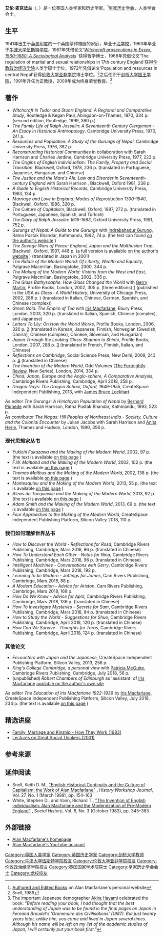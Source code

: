 {{Infobox scientist
|honorific_suffix  = {{post-nominals|country=GBR|FBA|size=100%}}
|name              = 艾伦·麦克法兰<br>Alan Macfarlane
|image             = 
|image_size        = 
|caption           = 
|birth_name        = 
|birth_date        = {{birth date and age|df=yes|1941|12|20}}
|birth_place       = [[英属印度|英属印度]][[梅加拉亚邦|梅加拉亚邦]][[西隆|西隆]]
|death_date        =
|death_place       =
|residence         = 
|nationality       ={{UK}}
|fields            = [[人类学|人类学]] <br>历史学
|workplaces        = [[剑桥大学国王学院|剑桥大学国王学院]]
|alma_mater        = [[牛津大学伍斯特学院|牛津大学伍斯特学院]]<br> [[伦敦政治经济学院|伦敦政治经济学院]]<br> [[伦敦大学亚非学院|伦敦大学亚非学院]]
|doctoral_advisor  = [[Keith_Thomas_(historian)|Keith Thomas]]
|thesis_url        = http://ora.ox.ac.uk/objects/uuid:1ffd2745-1cc7-4058-a781-5161cfd3866c
|thesis_title      = Witchcraft prosecutions in Essex, 1560–1680
|thesis_year       = 1967
|known_for         = ''The Origins of English Individualism''
|awards            = 
|website           = {{URL|alanmacfarlane.com}}
|footnotes         = 
}}
{{人类学}}
'''艾伦·麦克法兰'''（{{lang-en|Alan Donald James Macfarlane}}, {{bd|1941年|12月20日||}}）是一位英国人类学家和历史学家。<ref>[http://www.alanmacfarlane.com/FILES/allbooks.html Authored and Edited Books] {{Wayback|url=http://www.alanmacfarlane.com/FILES/allbooks.html |date=20170722060626 }} on Alan Macfarlane's personal website</ref>[[皇家历史学会|皇家历史学会]]、人类学会会士。

==生平==
1941年出生于[[英属印度|英属印度]]的一个英国茶种植园的家庭，毕业于[[龙学校|龙学校]]，1963年毕业于[[牛津大学伍斯特学院|牛津大学伍斯特学院]]，1967年凭借论文'[https://ora.ox.ac.uk/objects/uuid:1ffd2745-1cc7-4058-a781-5161cfd3866c ''Witchcraft prosecutions in Essex, 1560–1680: A Sociological Analysis''] {{Wayback|url=https://ora.ox.ac.uk/objects/uuid:1ffd2745-1cc7-4058-a781-5161cfd3866c |date=20160304023432 }}'获得哲学博士，1968年凭借论文'The regulation of marital and sexual relationships in 17th century England'获得[[伦敦政治经济学院|伦敦政治经济学院]]人类学硕士学位，1972年凭借论文'Population and resources in central Nepal'获得[[伦敦大学亚非学院|伦敦大学亚非学院]]博士学位。<ref>Snell, 1989</ref>之后任职于[[剑桥大学国王学院|剑桥大学国王学院]]，1991年升任为正教授，2009年成为终身荣誉教授。<ref>The important Japanese demographer [[Akira_Hayami|Akira Hayami]] celebrated the book: ''"Before reading your book, I had thought that the best understanding of Japan was to be found in the final pages on Japan in Fernand Braudel's 'Grammaire des Civilisations' (1987). But just twenty years later, unlike him, you came and lived in Japan several times. Although his name will be left on my list of the academic studies of Japan, I will certainly put your book first."''</ref>

==著作==
*''Witchcraft in Tudor and Stuart England: A Regional and Comparative Study'', Routledge & Kegan Paul, Abingdon-on-Thames, 1970, 334 p. {{ISBN|978-0415196116}} (second edition, Routledge, 1999, 380 p.)
*''The Family Life of Ralph Josselin: A Seventeenth Century Clergyman - An Essay in Historical Anthropology'', Cambridge University Press, 1970, 241 p. {{ISBN|978-0521077071}}
*''Resources and Population: A Study of the Gurungs of Nepal'', Cambridge University Press, 1976, 382 p. {{ISBN|978-0521209137}}
*''Reconstructing Historical Communities'' in collaboration with Sarah Harrison and Charles Jardine, Cambridge University Press, 1977, 222 p. {{ISBN|978-0521217965}}
*''The Origins of English Individualism: The Family, Property and Social Transition'', Blackwell, Oxford, 1978, 236 p. {{ISBN|978-0631193104}} (translated in Portuguese, Japanese, Hungarian, and Chinese)
*''The Justice and the Mare's Ale: Law and Disorder in Seventeenth-century England'' with Sarah Harrison<!--AM's wife-->, Blackwell, Oxford 1981, 238 p. {{ISBN|978-0631126812}}
*''A Guide to English Historical Records'', Cambridge University Press, 1983, 134 p. {{ISBN|978-0521252256}}
*''Marriage and Love in England: Modes of Reproduction 1300-1840'', Blackwell, Oxford, 1986, 320 p. {{ISBN|978-0631139928}}
*''The Culture of Capitalism'', Blackwell, Oxford, 1987, 272 p. {{ISBN|978-0631136262}} (translated in Portuguese, Japanese, Spanish, and Turkish)
*''The Diary of Ralph Josselin: 1616-1683'', Oxford University Press, 1991, 752 p. {{ISBN|978-0197259559}}
*''Gurungs of Nepal: A Guide to the Gurungs'' with [[Indrabahadur_Gurung|Indrabahadur Gurung]], Ratna Pustak Bhandar, Kathmandu, 1992, 74 p. {{ASIN|B0006EYPPG}} (the text can found [http://www.alanmacfarlane.com//TEXTS/Gurung_guide.pdf on the author's website] {{Wayback|url=http://www.alanmacfarlane.com//TEXTS/Gurung_guide.pdf |date=20210422073318 }})
*''The Savage Wars of Peace: England, Japan and the Malthusian Trap'', Blackwell, Oxford, 1997, 448 p. {{ISBN|978-1403904324}} (a full version is available  [http://www.alanmacfarlane.com//savage/long.html on the author's website] {{Wayback|url=http://www.alanmacfarlane.com//savage/long.html |date=20180512224640 }}) (translated in Japan in 2001)
*''The Riddle of the Modern World: Of Liberty, Wealth and Equality'', Palgrave Macmillan, Basingstoke, 2000, 344 p. {{ISBN|978-0333792704}}
*''The Making of the Modern World: Visions from the West and East'', Palgrave Macmillan, Basingstoke, 2002, 336 p. {{ISBN|978-0333964460}}
*''The Glass Bathyscaphe: How Glass Changed the World'' with [[Gerry_Martin|Gerry Martin]], Profile Books, London, 2002, 305 p. (three editions) {{ISBN|9781847651013}} [https://profilebooks.com/the-glass-bathyscaphe-ebook.html] {{Wayback|url=https://profilebooks.com/the-glass-bathyscaphe-ebook.html |date=20201009170848 }} (published in the USA as ''Glass : A World History'', University of Chicago Press, 2002, 288 p. {{ISBN|978-0226500287}}) (translated in Italian, Chinese, German, Spanish, and Chinese (complex))
*''Green Gold: The Empire of Tea'' with [[Iris_Macfarlane|Iris Macfarlane]], Ebury Press, London, 2003, 320 p. {{ISBN|978-0091883096}} (translated in Italian, Spanish, Chinese (complex), and Japanese)
*''Letters To Lily: On How the World Works'', Profile Books, London, 2006, 320 p. {{ISBN|9781861977809}} [https://profilebooks.com/letters-to-lily.html] {{Wayback|url=https://profilebooks.com/letters-to-lily.html |date=20181021232240 }} (translated in Korean, Japanese, Finnish, Norwegian (Swedish, Danish), Chinese (complex), Chinese, Slovenian, and Hungarian)
*''Japan Through the Looking Glass: Shaman to Shinto'', Profile Books, London, 2007, 288 p. {{ISBN|978-1861979674}} [https://profilebooks.com/japan-through-the-looking-glass.html] {{Wayback|url=https://profilebooks.com/japan-through-the-looking-glass.html |date=20201008014951 }} (translated in French, Finnish, Italian, and Chinese)
*''Reflections on Cambridge'', Social Science Press, New Delhi, 2009, 243 p. {{ISBN|978-81-87358-48-0}} [http://socialsciencepress.com/product/reflections-on-cambridge/] {{Wayback|url=http://socialsciencepress.com/product/reflections-on-cambridge/ |date=20180826034214 }} (translated in Chinese)
*''The Invention of the Modern World'', Odd Volumes ([[The_Fortnightly_Review|The Fortnightly Review]], New Series), London, 2014, 334 p. {{ISBN|978-0615919638}}
*''China, Japan, Europe and the Anglo-sphere, A Comparative Analysis'', Cambridge Rivers Publishing, Cambridge, April 2018, 258 p. {{ISBN|978-1912603268}}
*''Dragon Days: The Dragon School, Oxford, 1949-1955'', CreateSpace Independent Publishing, 2013, with [[James_Bruce_Lockhart|James Bruce Lockhart]] {{ISBN|978-1492129400}}

As editor ''The Gurungs: A Himalayan Population of Nepal'' by [[Bernard_Pignede|Bernard Pignede]] with Sarah Harrison, Ratna Pustak Bhandar, Kathmandu, 1993, 523 p. {{ASIN|B00B79CVSC}} <br/>
As contributor ''The Nagas: Hill Peoples of Northeast India - Society, Culture and the Colonial Encounter'' by Julian Jacobs with Sarah Harrison and [[Anita_Herle|Anita Herle]], Thames and Hudson, London, 1990, 356 p. {{ISBN|0500973881}}

===现代思想家丛书===
*''Yukichi Fukazawa and the Making of the Modern World'', 2002, 97 p. (the text is available [https://www.repository.cam.ac.uk/handle/1810/195761 on this page] {{Wayback|url=https://www.repository.cam.ac.uk/handle/1810/195761 |date=20201008025242 }})
*''F.W. Maitland and the Making of the Modern World'', 2002, 102 p. (the text is available [https://www.repository.cam.ac.uk/handle/1810/195762 on this page] {{Wayback|url=https://www.repository.cam.ac.uk/handle/1810/195762 |date=20210125183110 }})
*''Thomas Malthus and the Making of the Modern World'', 2002, 138 p. (the text is available [http://www.alanmacfarlane.com/TEXTS/Malthus_final.pdf on this page] {{Wayback|url=http://www.alanmacfarlane.com/TEXTS/Malthus_final.pdf |date=20180517045221 }})
*''Montesquieu and the Making of the Modern World'', 2013, 55 p. (the text is available [https://www.repository.cam.ac.uk/handle/1810/244510 on this page] {{Wayback|url=https://www.repository.cam.ac.uk/handle/1810/244510 |date=20201007204315 }})
*''Alexis de Tocqueville and the Making of the Modern World'', 2013, 92 p. (the text is available [https://www.repository.cam.ac.uk/handle/1810/244512 on this page] {{Wayback|url=https://www.repository.cam.ac.uk/handle/1810/244512 |date=20200706194827 }})
*''Adam Smith and the Making of the Modern World'', 2013, 69 p. (the text is available [https://www.repository.cam.ac.uk/handle/1810/244511 on this page] {{Wayback|url=https://www.repository.cam.ac.uk/handle/1810/244511 |date=20201008190121 }})
*''Four Approaches to the Making of the Modern World'', CreateSpace Independent Publishing Platform, Silicon Valley 2018, 110 p. {{ISBN|978-1986028660}}

===我们如何理解世界丛书===
*''How to Discover the World -  Reflections for Rosa'', Cambridge Rivers Publishing, Cambridge, Mars 2018, 96 p. {{ISBN|978-1912603206}} (translated in Chinese)
*''How To Understand Each Other - Notes for Nina'', Cambridge Rivers Publishing, Cambridge, Mars 2018, 96 p. {{ISBN|978-1912603237}} (translated in Chinese)
*''Intelligent Machines - Conversations with Gerry'', Cambridge Rivers Publishing, Cambridge, Mars 2018, 192 p. {{ISBN|978-1912603251}}
*''Learning to be Modern - Jottings for James'', Cam Rivers Publishing, Cambridge, Mars 2018, 88 p. {{ISBN|978-1912603244}}
*''A Modern Education - Advice for Ariston'', Cam Rivers Publishing, Cambridge, Mars 2018, 168 p. {{ISBN|978-1912603176}}
*''How Do We Know - Advice for April'', Cambridge Rivers Publishing, Cambridge, Mars 2018, 136 p. {{ISBN|978-1912603190}} (translated in Chinese)
*''How To Investigate Mysteries - Secrets for Sam'', Cambridge Rivers Publishing, Cambridge, Mars 2018, 84 p. {{ISBN|978-1912603213}} (translated in Chinese)
*''How to Study the World - Suggestions for Shuo'', Cambridge Rivers Publishing, Cambridge, April 2018, 120 p. {{ISBN|978-1912603220}} (translated in Chinese)
*''How Can We Survive - Thoughts for Taras'', Cambridge Rivers Publishing, Cambridge, April 2018, 124 p. {{ISBN|978-1912603183}} (translated in Chinese)

===其他论文===
*''Encounters with Japan and the Japanese'', CreateSpace Independent Publishing Platform, Silicon Valley, 2013, 256 p. {{ISBN|978-1491075418}}
*''King's College Cambridge, a personal view'' with [[Patricia_McGuire|Patricia McGuire]], Cambridge Rivers Publishing, Cambridge, July 2018, 56 p. {{ISBN|978-1912603275}}
* (unpublished) ''Robert Chambers of Edinburgh'' as 'assistant' of [[Iris_Macfarlane|Iris Macfarlane]] [http://www.alanmacfarlane.com/FILES/chambers.html available on the author's own site] {{Wayback|url=http://www.alanmacfarlane.com/FILES/chambers.html |date=20170917031810 }}
As editor ''The Education of Iris Macfarlane 1922-1939'' by [[Iris_Macfarlane|Iris Macfarlane]], CreateSpace Independent Publishing Platform, Silicon Valley, July 2018, 234 p. {{ISBN|978-1722269296}} (the text is available [https://www.repository.cam.ac.uk/handle/1810/248457 on this page] {{Wayback|url=https://www.repository.cam.ac.uk/handle/1810/248457 |date=20180801094306 }})

==精选讲座 ==
* [https://www.youtube.com/playlist?list=PLBAEF429AB5CC4A03 Family, Marriage and Kinship - How They Work (1983)] {{Wayback|url=https://www.youtube.com/playlist?list=PLBAEF429AB5CC4A03 |date=20210725141728 }}
* [https://www.youtube.com/playlist?list=PL38FD506E3DDBD454 Lectures on Great Social Thinkers (2001)] {{Wayback|url=https://www.youtube.com/playlist?list=PL38FD506E3DDBD454 |date=20210828013515 }}

==参考来源==
{{reflist}}

==延伸阅读==
* Snell, Keith D. M., [https://academic.oup.com/hwj/article-abstract/27/1/154/643618 "English Historical Continuity and the Culture of Capitalism: the Work of Alan Macfarlane"] {{Wayback|url=https://academic.oup.com/hwj/article-abstract/27/1/154/643618 |date=20181021190919 }}, ''History Workshop Journal'', Vol. 27, No. 1 (March 1989), pp. 154–163
* White, Stephen D., and Vann, Richard T., [https://www.jstor.org/stable/4285278 "The Invention of English Individualism: Alan Macfarlane and the Modernization of Pre‐Modern England"] {{Wayback|url=https://www.jstor.org/stable/4285278 |date=20181021193849 }}, ''Social History'', Vol. 8, No. 3 (October 1983), pp. 345–363

==外部链接==
*[http://www.alanmacfarlane.com/ Alan Macfarlane's homepage] {{Wayback|url=http://www.alanmacfarlane.com/ |date=20210224173826 }}
*[https://www.youtube.com/user/ayabaya/ Alan Macfarlane's YouTube account] {{Wayback|url=https://www.youtube.com/user/ayabaya/ |date=20210505173625 }}

{{Authority control}}
{{DEFAULTSORT:Macfarlane, Alan}}
[[Category:英国人类学家|Category:英国人类学家]]
[[Category:英国历史学家|Category:英国历史学家]]
[[Category:剑桥大学教师|Category:剑桥大学教师]]
[[Category:牛津大学伍斯特学院校友|Category:牛津大学伍斯特学院校友]]
[[Category:伦敦大学亚非学院校友|Category:伦敦大学亚非学院校友]]
[[Category:伦敦政治经济学院校友|Category:伦敦政治经济学院校友]]
[[Category:英国国家学术院院士|Category:英国国家学术院院士]]
[[Category:皇家历史学会会士|Category:皇家历史学会会士]]
[[Category:龙校校友|Category:龙校校友]]